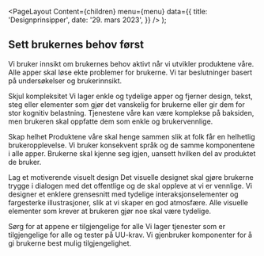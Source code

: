 
<Meta
  title='Designprinsipper'
  description='Når vi utvikler nye produkter eller forbedrer eksisterende, følger vi disse prinsippene slik at vi er sikre på at vi leverer brukervennlige tjenester til alle. Bruk alltid prinsippene når du utvikler nye tjenester.'
/>

  <PageLayout
    Content={children}
    menu={menu}
    data={{
      title: 'Designprinsipper',
      date: '29. mars 2023',
    }}
  />
);

## Sett brukernes behov først

Vi bruker innsikt om brukernes behov aktivt når vi utvikler produktene våre. Alle apper skal løse ekte problemer for brukerne. Vi tar beslutninger basert på undersøkelser og brukerinnsikt.

Skjul kompleksitet
Vi lager enkle og tydelige apper og fjerner design, tekst, steg eller elementer som gjør det vanskelig for brukerne eller gir dem for stor kognitiv belastning. Tjenestene våre kan være komplekse på baksiden, men brukeren skal oppfatte dem som enkle og brukervennlige.

Skap helhet
Produktene våre skal henge sammen slik at folk får en helhetlig brukeropplevelse. Vi bruker konsekvent språk og de samme komponentene i alle apper. Brukerne skal kjenne seg igjen, uansett hvilken del av produktet de bruker.

Lag et motiverende visuelt design
Det visuelle designet skal gjøre brukerne trygge i dialogen med det offentlige og de skal oppleve at vi er vennlige. Vi designer et enklere grensesnitt med tydelige interaksjonselementer og fargesterke illustrasjoner, slik at vi skaper en god atmosfære. Alle visuelle elementer som krever at brukeren gjør noe skal være tydelige.

Sørg for at appene er tilgjengelige for alle
Vi lager tjenester som er tilgjengelige for alle og tester på UU-krav. Vi gjenbruker komponenter for å gi brukerne best mulig tilgjengelighet.
